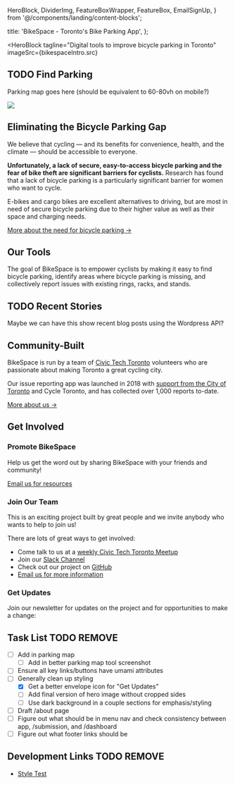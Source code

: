 
  HeroBlock, 
  DividerImg,
  FeatureBoxWrapper,
  FeatureBox,
  EmailSignUp,
} from '@/components/landing/content-blocks';


  title: 'BikeSpace - Toronto\'s Bike Parking App',
};

<HeroBlock 
  tagline="Digital tools to improve bicycle parking in Toronto"
  imageSrc={bikespaceIntro.src}
></HeroBlock>


## TODO Find Parking 

Parking map goes here (should be equivalent to 60-80vh on mobile?)

<img src={featureBoxParkingMap.src} />


<DividerImg imageSrc={iconHopeful.src} imageAlt='' />

## Eliminating the Bicycle Parking Gap

We believe that cycling — and its benefits for convenience, health, and the climate — should be accessible to everyone. 

**Unfortunately, a lack of secure, easy-to-access bicycle parking and the fear of bike theft are significant barriers for cyclists.** Research has found that a lack of bicycle parking is a particularly significant barrier for women who want to cycle.

E-bikes and cargo bikes are excellent alternatives to driving, but are most in need of secure bicycle parking due to their higher value as well as their space and charging needs.

[More about the need for bicycle parking →](/about)


<DividerImg imageSrc={iconDataDriven.src} imageAlt='' />

## Our Tools

The goal of BikeSpace is to empower cyclists by making it easy to find bicycle parking, identify areas where bicycle parking is missing, and collectively report issues with existing rings, racks, and stands.

<FeatureBoxWrapper>
  <FeatureBox
    title='Bike Parking Map'
    description='Find bike parking in Toronto'
    imageSrc={featureBoxParkingMap.src}
    imageAlt='Test alt text'
    linksTo='/'
  />
  <FeatureBox
    title='Issue Reporting App'
    description='Report issues such as areas without bike parking or bike parking that is full or damaged'
    imageSrc={featureBoxApp.src}
    imageAlt='Test alt text'
    linksTo='/submission'
  />
  <FeatureBox
    title='Issue Dashboard'
    description='Explore bike parking issues reported by BikeSpace users'
    imageSrc={featureBoxDashboard.src}
    imageAlt='Test alt text'
    linksTo='/dashboard'
  />
</FeatureBoxWrapper>


## TODO Recent Stories

Maybe we can have this show recent blog posts using the Wordpress API?


<DividerImg imageSrc={iconCommunity.src} imageAlt='' />

## Community-Built

BikeSpace is run by a team of [Civic Tech Toronto](https://civictech.ca/) volunteers who are passionate about making Toronto a great cycling city.

Our issue reporting app was launched in 2018 with [support from the City of Toronto](https://web.archive.org/web/20190624165253/https://www.toronto.ca/services-payments/streets-parking-transportation/cycling-in-toronto/bikespace-app/) and Cycle Toronto, and has collected over 1,000 reports to-date.

[More about us →](/about)


## Get Involved

<DividerImg imageSrc={iconPromoteBikeSpace.src} imageAlt='' />

### Promote BikeSpace

Help us get the word out by sharing BikeSpace with your friends and community!

<a href="mailto:bikespaceto@gmail.com?subject=I want to promote BikeSpace&body=Hi BikeSpace team,%0D%0A%0D%0AI'm interested in promoting the BikeSpace web app to my community. Please send me some info!%0D%0A%0D%0ALet me tell you a little about myself...">Email us for resources</a>

<DividerImg imageSrc={iconJoinUs.src} imageAlt='' />

### Join Our Team

This is an exciting project built by great people and we invite anybody who wants to help to join us!

There are lots of great ways to get involved:

- Come talk to us at a [weekly Civic Tech Toronto Meetup](https://civictech.ca/)
- Join our [Slack Channel](https://civictechto.slack.com/archives/C61CZLA5V)
- Check out our project on [GitHub](https://github.com/bikespace/bikespace)
- <a href="mailto:bikespaceto@gmail.com?subject=I want to join the BikeSpace team&body=Hi BikeSpace team,%0D%0A%0D%0AI'm really interested in your project and would like to help you build this tool to help make Toronto a more bike-friendly city!%0D%0A%0D%0ALet me tell you a little about myself and what I might contribute to the project...">Email us for more information</a>

<DividerImg imageSrc={iconGetUpdates.src} imageAlt='' />

### Get Updates

Join our newsletter for updates on the project and for opportunities to make a change:

<EmailSignUp />


<DividerImg imageSrc={iconPlaceholder.src} imageAlt='' />

## Task List TODO REMOVE

- [ ] Add in parking map
  - [ ] Add in better parking map tool screenshot
- [ ] Ensure all key links/buttons have umami attributes
- [ ] Generally clean up styling
  - [x] Get a better envelope icon for "Get Updates"
  - [ ] Add final version of hero image without cropped sides
  - [ ] Use dark background in a couple sections for emphasis/styling
- [ ] Draft /about page
- [ ] Figure out what should be in menu nav and check consistency between app, /submission, and /dashboard
- [ ] Figure out what footer links should be

## Development Links TODO REMOVE

* [Style Test](/style-test)

<DividerImg imageSrc={iconPlaceholder.src} imageAlt='' />
